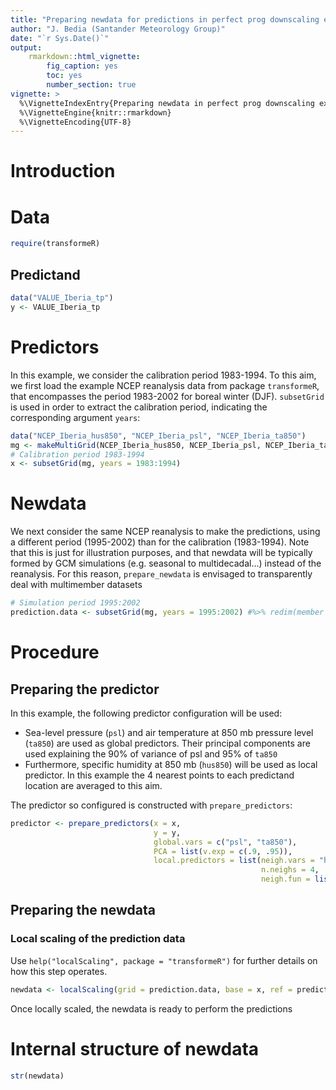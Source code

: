 ```yaml
---
title: "Preparing newdata for predictions in perfect prog downscaling experiments"
author: "J. Bedia (Santander Meteorology Group)"
date: "`r Sys.Date()`"
output: 
    rmarkdown::html_vignette:
        fig_caption: yes
        toc: yes
        number_section: true
vignette: >
  %\VignetteIndexEntry{Preparing newdata in perfect prog downscaling experiments}
  %\VignetteEngine{knitr::rmarkdown}
  %\VignetteEncoding{UTF-8}
---
```


# Introduction

# Data

```r
require(transformeR)
```


## Predictand
```r
data("VALUE_Iberia_tp")
y <- VALUE_Iberia_tp
```


# Predictors

In this example, we consider the calibration period 1983-1994. To this aim, we first load the example NCEP reanalysis data from package `transformeR`, that encompasses the period 1983-2002 for boreal winter (DJF). `subsetGrid` is used in order to extract the calibration period, indicating the corresponding argument `years`:

```r
data("NCEP_Iberia_hus850", "NCEP_Iberia_psl", "NCEP_Iberia_ta850")
mg <- makeMultiGrid(NCEP_Iberia_hus850, NCEP_Iberia_psl, NCEP_Iberia_ta850)
# Calibration period 1983-1994
x <- subsetGrid(mg, years = 1983:1994)
```



# Newdata

We next consider the same NCEP reanalysis to make the predictions, using a different period (1995-2002) than for the calibration (1983-1994). Note that this is just for illustration purposes, and that newdata will be typically formed by GCM simulations (e.g. seasonal to multidecadal...) instead of the reanalysis. For this reason, `prepare_newdata` is envisaged to transparently deal with multimember datasets

```r
# Simulation period 1995:2002
prediction.data <- subsetGrid(mg, years = 1995:2002) #%>% redim(member = TRUE)
```



# Procedure

## Preparing the predictor

In this example, the following predictor configuration will be used:

 * Sea-level pressure (`psl`) and air temperature at 850 mb pressure level (`ta850`) are used as global predictors. Their principal components are used explaining the 90\% of variance of psl and 95\% of `ta850`
 * Furthermore, specific humidity at 850 mb (`hus850`) will be used as local predictor. In this example the 4 nearest points to each predictand location are averaged to this aim.
 
The predictor so configured is constructed with `prepare_predictors`:

```r
predictor <- prepare_predictors(x = x,
                                y = y,
                                global.vars = c("psl", "ta850"),
                                PCA = list(v.exp = c(.9, .95)),
                                local.predictors = list(neigh.vars = "hus850",
                                                        n.neighs = 4,
                                                        neigh.fun = list(FUN = "mean")))

```

## Preparing the newdata

### Local scaling of the prediction data

Use `help("localScaling", package = "transformeR")` for further details on how this step operates. 

```r
newdata <- localScaling(grid = prediction.data, base = x, ref = prediction.data, time.frame = "monthly")
```

Once locally scaled, the newdata is ready to perform the predictions


# Internal structure of newdata

```r
str(newdata)
```



